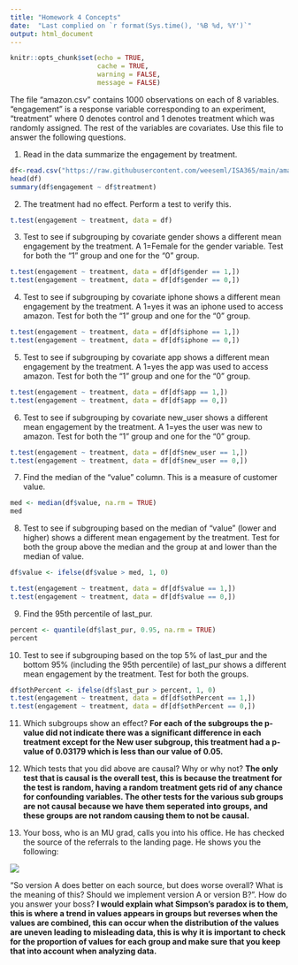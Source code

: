 ---
title: "Homework 4 Concepts"
date:  "Last complied on `r format(Sys.time(), '%B %d, %Y')`"
output: html_document
---

```{r setup, include=FALSE}
knitr::opts_chunk$set(echo = TRUE,
                      cache = TRUE, 
                      warning = FALSE,
                      message = FALSE)
```

The file "amazon.csv" contains 1000 observations on each of 8 variables.  "engagement" is a response variable corresponding to an experiment, "treatment" where 0 denotes control and 1 denotes treatment which was randomly assigned. The rest of the variables are covariates. Use this file to answer the following questions.

1. Read in the data summarize the engagement by treatment. 

```{r}
df<-read.csv("https://raw.githubusercontent.com/weeseml/ISA365/main/amazon.csv")
head(df)
summary(df$engagement ~ df$treatment) 
```

2. The treatment had no effect.  Perform a test to verify this.

```{r}
t.test(engagement ~ treatment, data = df)
```


3. Test to see if subgrouping by covariate gender shows a different mean engagement by the treatment. A 1=Female for the gender variable. Test for both the "1" group and one for the "0" group.

```{r}
t.test(engagement ~ treatment, data = df[df$gender == 1,])
t.test(engagement ~ treatment, data = df[df$gender == 0,])
```

4. Test to see if subgrouping by covariate iphone shows a different mean engagement by the treatment.  A 1=yes it was an iphone used to access amazon. Test for both the "1" group and one for the "0" group.

```{r}
t.test(engagement ~ treatment, data = df[df$iphone == 1,])
t.test(engagement ~ treatment, data = df[df$iphone == 0,])
```

5.  Test to see if subgrouping by covariate app shows a different mean engagement by the treatment.  A 1=yes the app was used to access amazon. Test for both the "1" group and one for the "0" group.

```{r}
t.test(engagement ~ treatment, data = df[df$app == 1,])
t.test(engagement ~ treatment, data = df[df$app == 0,])

```

6. Test to see if subgrouping by covariate new_user shows a different mean engagement by the treatment.  A 1=yes the user was new to amazon. Test for both the "1" group and one for the "0" group.


```{r}
t.test(engagement ~ treatment, data = df[df$new_user == 1,])
t.test(engagement ~ treatment, data = df[df$new_user == 0,])

```

7. Find the median of the "value" column.  This is a measure of customer value.

```{r}
med <- median(df$value, na.rm = TRUE)
med

```

8. Test to see if subgrouping based on the median  of "value" (lower and higher) shows a different mean engagement by the treatment. Test for both the group above the median and the group at and lower than the median of value.


```{r}
df$value <- ifelse(df$value > med, 1, 0)

t.test(engagement ~ treatment, data = df[df$value == 1,])
t.test(engagement ~ treatment, data = df[df$value == 0,])

```

9. Find the 95th percentile of last_pur.

```{r}
percent <- quantile(df$last_pur, 0.95, na.rm = TRUE)
percent
```


10. Test to see if subgrouping based on the top 5% of last_pur and the bottom 95% (including the 95th percentile) of last_pur shows a different mean engagement by the treatment. Test for both the groups.

```{r}
df$othPercent <- ifelse(df$last_pur > percent, 1, 0)
t.test(engagement ~ treatment, data = df[df$othPercent == 1,])
t.test(engagement ~ treatment, data = df[df$othPercent == 0,])
```


11. Which subgroups show an effect?
**For each of the subgroups the p-value did not indicate there was a significant difference in each treatment except for the New user subgroup, this treatment had a p-value of 0.03179 which is less than our value of 0.05.**


12. Which tests that you did above are causal? Why or why not?
**The only test that is causal is the overall test, this is because the treatment for the test is random, having a random treatment gets rid of any chance for confounding variables. The other tests for the various sub groups are not causal because we have them seperated into groups, and these groups are not random causing them to not be causal.**



13. Your boss, who is an MU grad, calls you into his office. He has checked the source of the referrals to the landing page. He shows you the following:

![](Capture.png)


"So version A does better on each source, but does worse overall?  What is the meaning of this?  Should we implement version A or version B?".  How do you answer your boss?
**I would explain what Simpson's paradox is to them, this is where a trend in values appears in groups but reverses when the values are combined, this can occur when the distribution of the values are uneven leading to misleading data, this is why it is important to check for the proportion of values for each group and make sure that you keep that into account when analyzing data.**